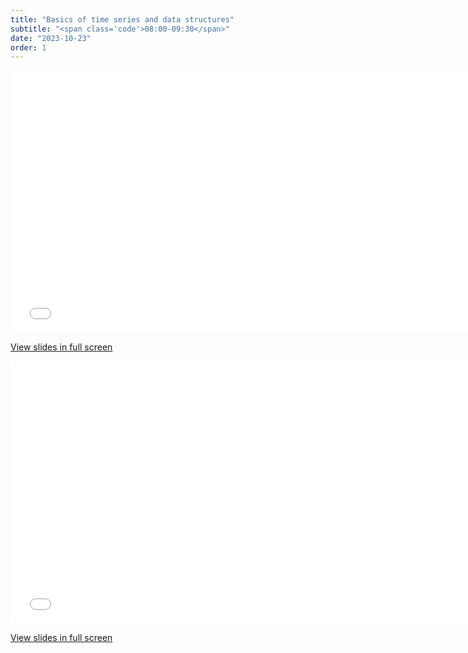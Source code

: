 ```yaml
---
title: "Basics of time series and data structures"
subtitle: "<span class='code'>08:00-09:30</span>"
date: "2023-10-23"
order: 1
---
```


<!-- Materials will be distributed sooner to the event. -->

```{=html}
<embed src="../../materials/00_intro.pdf" type="application/pdf" width="750px" height="420px">
```

[View slides in full screen](../../materials/basics.pdf)


```{=html}
<embed src="../../materials/01_basics_data_structure.pdf" type="application/pdf" width="750px" height="420px">
```

[View slides in full screen](../../materials/01_basics_data_structure.pdf)
